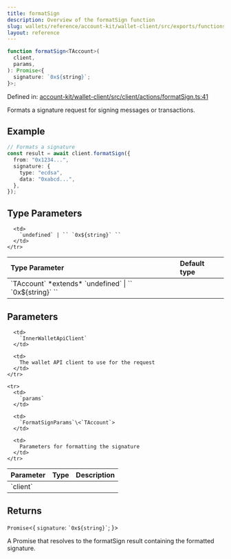 ```yaml
---
title: formatSign
description: Overview of the formatSign function
slug: wallets/reference/account-kit/wallet-client/src/exports/functions/formatSign
layout: reference
---
```


```ts
function formatSign<TAccount>(
  client,
  params,
): Promise<{
  signature: `0x${string}`;
}>;
```

Defined in: [account-kit/wallet-client/src/client/actions/formatSign.ts:41](https://github.com/alchemyplatform/aa-sdk/blob/5b9429f0f16dcd4ff822527b8de589e19e88faa7/account-kit/wallet-client/src/client/actions/formatSign.ts#L41)

Formats a signature request for signing messages or transactions.

## Example

```ts
// Formats a signature
const result = await client.formatSign({
  from: "0x1234...",
  signature: {
    type: "ecdsa",
    data: "0xabcd...",
  },
});
```

## Type Parameters

<table>
  <thead>
    <tr>
      <th align="left">Type Parameter</th>
      <th align="left">Default type</th>
    </tr>
  </thead>

  <tbody>
    <tr>
      <td>
        `TAccount` *extends* `undefined` | `` `0x${string}` ``
      </td>

      <td>
        `undefined` | `` `0x${string}` ``
      </td>
    </tr>

  </tbody>
</table>

## Parameters

<table>
  <thead>
    <tr>
      <th align="left">Parameter</th>
      <th align="left">Type</th>
      <th align="left">Description</th>
    </tr>
  </thead>

  <tbody>
    <tr>
      <td>
        `client`
      </td>

      <td>
        `InnerWalletApiClient`
      </td>

      <td>
        The wallet API client to use for the request
      </td>
    </tr>

    <tr>
      <td>
        `params`
      </td>

      <td>
        `FormatSignParams`\<`TAccount`>
      </td>

      <td>
        Parameters for formatting the signature
      </td>
    </tr>

  </tbody>
</table>

## Returns

`Promise`\<\{
`signature`: `` `0x${string}` ``;
}>

A Promise that resolves to the formatSign result containing the formatted signature.
